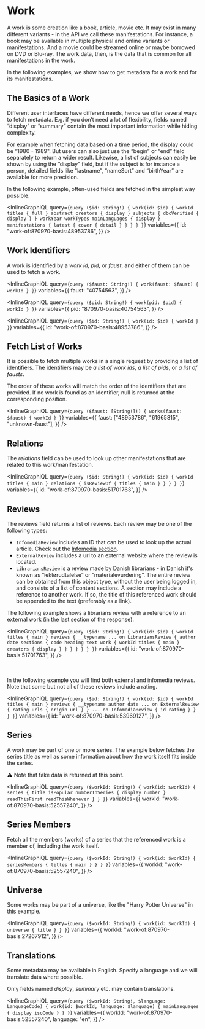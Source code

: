 # Work

A work is some creation like a book, article, movie etc. It may exist in many different variants -
in the API we call these manifestations. For instance, a book may be available in multiple physical
and online variants or manifestations. And a movie could be streamed online or maybe borrowed on DVD
or Blu-ray. The work data, then, is the data that is common for all manifestations in the work.

In the following examples, we show how to get metadata for a work and for its manifestations.

## The Basics of a Work

Different user interfaces have different needs, hence we offer several ways to fetch metadata.
E.g. if you don’t need a lot of flexibility, fields named “display” or “summary” contain the
most important information while hiding complexity.

For example when fetching data based on a time period, the display could be “1980 - 1989". But users can also just use the
“begin” or “end” field separately to return a wider result. Likewise, a list of subjects can
easily be shown by using the “display” field, but if the subject is for instance a person,
detailed fields like “lastname”, “nameSort” and “birthYear” are available for more precision.

In the following example, often-used fields are fetched in the simplest way possible.

<InlineGraphiQL
  query={`query ($id: String!) {
  work(id: $id) {
    workId
    titles {
      full
    }
    abstract
    creators {
      display
    }
    subjects {
      dbcVerified {
        display
      }
    }
    workYear
    workTypes
    mainLanguages {
      display
    }
    manifestations {
      latest {
        cover {
          detail
        }
      }
    }
  }
}`}
  variables={{
    id: "work-of:870970-basis:48953786",
  }}
/>

## Work Identifiers

A work is identified by a _work id_, _pid_, or _faust_, and either of them can be used to
fetch a work.

<InlineGraphiQL
  query={`query ($faust: String!) {
      work(faust: $faust) {
        workId
      }
    }`}
  variables={{
    faust: "40754563",
  }}
/>

<InlineGraphiQL
  query={`query ($pid: String!) {
      work(pid: $pid) {
        workId
      }
    }`}
  variables={{
    pid: "870970-basis:40754563",
  }}
/>

<InlineGraphiQL
  query={`query ($id: String!) {
      work(id: $id) {
        workId
      }
    }`}
  variables={{
    id: "work-of:870970-basis:48953786",
  }}
/>

## Fetch List of Works

It is possible to fetch multiple works in a single request by providing
a list of identifiers. The identifiers may be _a list of work ids_, _a list of pids_,
or _a list of fausts_.

The order of these works will match the order of the identifiers that are provided.
If no work is found as an identifier, null is returned at the corresponding position.

<InlineGraphiQL
  query={`query ($faust: [String!]!) {
      works(faust: $faust) {
        workId
      }
    }`}
  variables={{
    faust: ["48953786", "61965815", "unknown-faust"],
  }}
/>

## Relations

The _relations_ field can be used to look up other manifestations that are related to
this work/manifestation.

<InlineGraphiQL
  query={`query ($id: String!) {
  work(id: $id) {
    workId
    titles {
      main
    }
    relations {
      isReviewOf {
        titles {
          main
        }
      }
    }
  }
}`}
  variables={{
    id: "work-of:870970-basis:51701763",
  }}
/>

## Reviews

The reviews field returns a list of reviews. Each review may be one of the following types:

- `InfomediaReview` includes an ID that can be used to look up the actual
  article. Check out the [Infomedia section](#Infomedia).
- `ExternalReview` includes a url to an external website where the review is located.
- `LibrariansReview` is a review made by Danish librarians - in Danish it's known as “lektørudtalelse” or “materialevurdering”.
  The entire review can be obtained from this object type, without the user being logged
  in, and consists of a list of content sections. A section may include a reference
  to another work. If so, the title of this referenced work should be appended to the
  text (preferably as a link).

The following example shows a librarians review with a reference to an external work
(in the last section of the response).

<InlineGraphiQL
  query={`query ($id: String!) {
  work(id: $id) {
    workId
    titles {
      main
    }
    reviews {
      __typename
      ... on LibrariansReview {
        author
        date
        sections {
          code
          heading
          text
          work {
            workId
            titles {
              main
            }
            creators {
              display
            }
          }
        }
      }
    }
  }
}`}
  variables={{
    id: "work-of:870970-basis:51701763",
  }}
/>

<br />
<br />
In the following example you will find both external and infomedia reviews. Note
that some but not all of these reviews include a rating.

<InlineGraphiQL
  query={`query ($id: String!) {
  work(id: $id) {
    workId
    titles {
      main
    }
    reviews {
      __typename
      author
      date
      ... on ExternalReview {
        rating
        urls {
          origin
          url
        }
      }
      ... on InfomediaReview {
        id
        rating
      }
    }
  }
}`}
  variables={{
    id: "work-of:870970-basis:53969127",
  }}
/>

## Series

A work may be part of one or more series. The example below fetches the series title
as well as some information about how the work itself fits inside the series.

⚠️ Note that fake data is returned at this point.

<InlineGraphiQL
  query={`query ($workId: String!) {
  work(id: $workId) {
    series {
    	title
      isPopular
      numberInSeries {
        display
        number
      }
      readThisFirst
      readThisWhenever
    }
  }
}`}
  variables={{
    workId: "work-of:870970-basis:52557240",
  }}
/>

## Series Members

Fetch all the members (works) of a series that the referenced work is a member of,
including the work itself.

<InlineGraphiQL
  query={`query ($workId: String!) {
  work(id: $workId) {
    seriesMembers {
      titles {
        main
      }
    }
  }
}`}
  variables={{
    workId: "work-of:870970-basis:52557240",
  }}
/>

## Universe

Some works may be part of a universe, like the "Harry Potter Universe" in this example.

<InlineGraphiQL
  query={`query ($workId: String!) {
  work(id: $workId) {
    universe {
      title
    }
  }
}`}
  variables={{
    workId: "work-of:870970-basis:27267912",
  }}
/>

## Translations

Some metadata may be available in English. Specify a language and we will
translate data where possible.

Only fields named _display_, _summary_ etc. may contain translations.

<InlineGraphiQL
  query={`query ($workId: String!, $language: LanguageCode) {
    work(id: $workId, language: $language) {
      mainLanguages {
        display
        isoCode
      }
    }
  }`}
  variables={{
    workId: "work-of:870970-basis:52557240",
    language: "en",
  }}
/>
